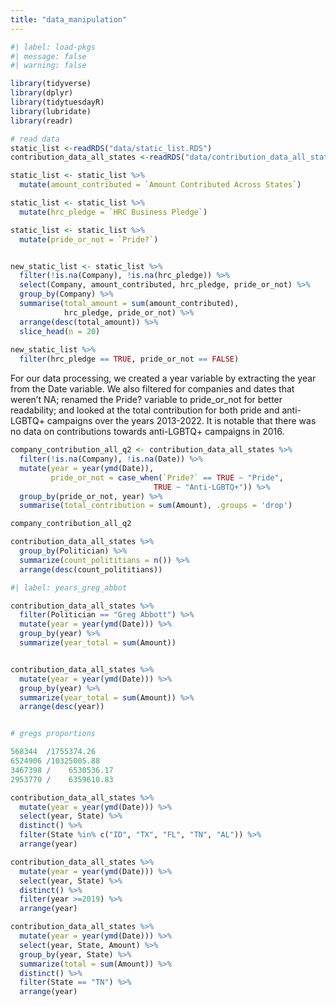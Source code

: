 ```yaml
---
title: "data_manipulation"
---
```


```r
#| label: load-pkgs
#| message: false
#| warning: false

library(tidyverse)
library(dplyr)
library(tidytuesdayR)
library(lubridate)
library(readr)

# read data 
static_list <-readRDS("data/static_list.RDS")
contribution_data_all_states <-readRDS("data/contribution_data_all_states.RDS")
```


```r
static_list <- static_list %>%
  mutate(amount_contributed = `Amount Contributed Across States`)

static_list <- static_list %>%
  mutate(hrc_pledge = `HRC Business Pledge`)

static_list <- static_list %>% 
  mutate(pride_or_not = `Pride?`)


new_static_list <- static_list %>% 
  filter(!is.na(Company), !is.na(hrc_pledge)) %>%
  select(Company, amount_contributed, hrc_pledge, pride_or_not) %>%
  group_by(Company) %>%
  summarise(total_amount = sum(amount_contributed),
            hrc_pledge, pride_or_not) %>%
  arrange(desc(total_amount)) %>%
  slice_head(n = 20)
  
new_static_list %>%
  filter(hrc_pledge == TRUE, pride_or_not == FALSE)
```

For our data processing, we created a year variable by extracting the year from the Date variable. We also filtered for companies and dates that weren't NA; renamed the Pride? variable to pride_or_not for better readability; and looked at the total contribution for both pride and anti-LGBTQ+ campaigns over the years 2013-2022. It is notable that there was no data on contributions towards anti-LGBTQ+ campaigns in 2016.

```r
company_contribution_all_q2 <- contribution_data_all_states %>%
  filter(!is.na(Company), !is.na(Date)) %>%
  mutate(year = year(ymd(Date)),
         pride_or_not = case_when(`Pride?` == TRUE ~ "Pride",
                                TRUE ~ "Anti-LGBTQ+")) %>%
  group_by(pride_or_not, year) %>%
  summarise(total_contribution = sum(Amount), .groups = 'drop')

company_contribution_all_q2
```

```r
contribution_data_all_states %>%
  group_by(Politician) %>%
  summarize(count_polititians = n()) %>%
  arrange(desc(count_polititians))
```

```r
#| label: years_greg_abbot

contribution_data_all_states %>%
  filter(Politician == "Greg Abbott") %>% 
  mutate(year = year(ymd(Date))) %>%
  group_by(year) %>%
  summarize(year_total = sum(Amount))


contribution_data_all_states %>%
  mutate(year = year(ymd(Date))) %>%
  group_by(year) %>%
  summarize(year_total = sum(Amount)) %>%
  arrange(desc(year))


# gregs proportions

568344	/1755374.26	
6524906	/10325005.88
3467398	/	 6530536.17	
2953770	/	 6359610.83	

contribution_data_all_states %>%
  mutate(year = year(ymd(Date))) %>%
  select(year, State) %>%
  distinct() %>%
  filter(State %in% c("ID", "TX", "FL", "TN", "AL")) %>%
  arrange(year)

contribution_data_all_states %>%
  mutate(year = year(ymd(Date))) %>%
  select(year, State) %>%
  distinct() %>%
  filter(year >=2019) %>%
  arrange(year)

contribution_data_all_states %>%
  mutate(year = year(ymd(Date))) %>%
  select(year, State, Amount) %>%
  group_by(year, State) %>%
  summarize(total = sum(Amount)) %>%
  distinct() %>%
  filter(State == "TN") %>%
  arrange(year)
  
```